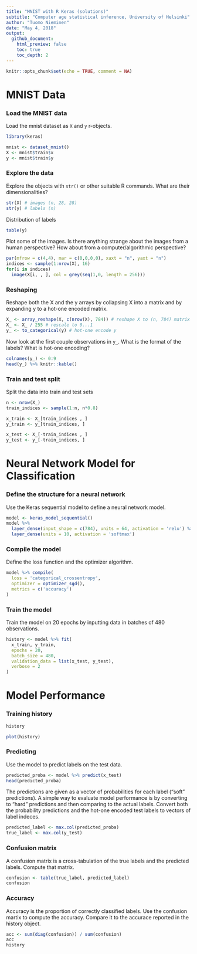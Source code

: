 ```yaml
---
title: "MNIST with R Keras (solutions)"
subtitle: "Computer age statistical inference, University of Helsinki"
author: "Tuomo Nieminen"
date: "May 4, 2018"
output: 
  github_document:
    html_preview: false
    toc: true
    toc_depth: 2
---
```


```r
knitr::opts_chunk$set(echo = TRUE, comment = NA)
```


# MNIST Data 

### Load the MNIST data

Load the mnist dataset as `X` and `y` r-objects.


```r
library(keras)

mnist <- dataset_mnist()
X <- mnist$train$x
y <- mnist$train$y
```


### Explore the data

Explore the objects with `str()` or other suitable R commands. What are their dimensionalities? 

```r
str(X) # images (n, 28, 28)
str(y) # labels (n)
```

Distribution of labels

```r
table(y)
```


Plot some of the images. Is there anything strange about the images from a human perspective? How about from a computer/algorithmic perspective?

```r
par(mfrow = c(4,4), mar = c(0,0,0,0), xaxt = "n", yaxt = "n")
indices <- sample(1:nrow(X), 16)
for(i in indices)
  image(X[i, , ], col = grey(seq(1,0, length = 256)))
```


### Reshaping

Reshape both the X and the y arrays by collapsing X into a matrix and by expanding y to a hot-one encoded matrix.

```r
X_ <- array_reshape(X, c(nrow(X), 784)) # reshape X to (n, 784) matrix
X_ <- X_ / 255 # rescale to 0...1
y_ <- to_categorical(y) # hot-one encode y
```

Now look at the first couple observations in `y_`. What is the format of the labels? What is hot-one encoding?

```r
colnames(y_) <- 0:9
head(y_) %>% knitr::kable()
```


### Train and test split

Split the data into train and test sets

```r
n <- nrow(X_)
train_indices <- sample(1:n, n*0.8)

x_train <- X_[train_indices , ]
y_train <- y_[train_indices, ]

x_test <- X_[-train_indices , ]
y_test <- y_[-train_indices, ]
```

# Neural Network Model for Classification

### Define the structure for a neural network

Use the Keras sequential model to define a neural network model. 

```r
model <- keras_model_sequential() 
model %>% 
  layer_dense(input_shape = c(784), units = 64, activation = 'relu') %>% 
  layer_dense(units = 10, activation = 'softmax')
```

### Compile the model

Define the loss function and the optimizer algorithm.

```r
model %>% compile(
  loss = 'categorical_crossentropy',
  optimizer = optimizer_sgd(),
  metrics = c('accuracy')
)
```

### Train the model

Train the model on 20 epochs by inputting data in batches of 480 observations.

```r
history <- model %>% fit(
  x_train, y_train, 
  epochs = 20, 
  batch_size = 480, 
  validation_data = list(x_test, y_test),
  verbose = 2
)
```


# Model Performance

### Training history

```r
history
```

```r
plot(history)
```


### Predicting

Use the model to predict labels on the test data. 

```r
predicted_proba <- model %>% predict(x_test)
head(predicted_proba)
```

The predictions are given as a vector of probabilities for each label ("soft" predictions). A simple way to evaluate model performance is by converting to "hard" predictions and then comparing to the actual labels. Convert both the probability predictions and the hot-one encoded test labels to vectors of label indeces.

```r
predicted_label <- max.col(predicted_proba)
true_label <- max.col(y_test)
```

### Confusion matrix

A confusion matrix is a cross-tabulation of the true labels and the predicted labels. Compute that matrix.

```r
confusion <- table(true_label, predicted_label)
confusion
```

### Accuracy

Accuracy is the proportion of correctly classified labels. Use the confusion martix to compute the accuracy. Compare it to the accurace reported in the history object.

```r
acc <- sum(diag(confusion)) / sum(confusion)
acc
history
```


